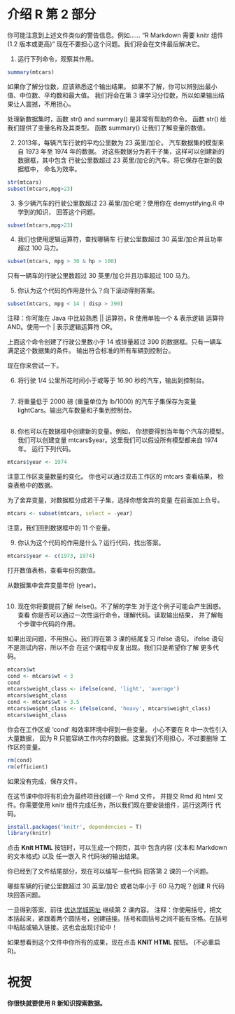 介绍 R 第 2 部分
========================================================

你可能注意到上述文件类似的警告信息。例如……
"R Markdown 需要 knitr 组件 (1.2 版本或更高)"
现在不要担心这个问题。我们将会在文件最后解决它。

1. 运行下列命令，观察其作用。
```r
summary(mtcars)
```

如果你了解分位数，应该熟悉这个输出结果。
如果不了解，你可以辨别出最小值、中位数、平均数和最大值。
我们将会在第 3 课学习分位数，所以如果输出结果让人震撼，不用担心。

处理新数据集时，函数 str() and summary() 是非常有帮助的命令。 
函数 str() 给我们提供了变量名称及其类型。
函数 summary() 让我们了解变量的数值。

2. 2013年，每辆汽车行驶的平均公里数为 23 英里/加仑。
  汽车数据集的模型来自 1973 年至 1974 年的数据。
  对这些数据分为若干子集，这样可以创建新的数据框，其中包含
  行驶公里数超过 23 英里/加仑的汽车。将它保存在新的数据框中，
  命名为效率。
```r
str(mtcars)
subset(mtcars,mpg>23)
```

3. 多少辆汽车的行驶公里数超过 23 英里/加仑呢？使用你在 demystifying.R 中学到的知识，
  回答这个问题。
```r
subset(mtcars,mpg>23)
```

4. 我们也使用逻辑运算符，查找哪辆车
  行驶公里数超过 30 英里/加仑并且功率超过 100 马力。
```r
subset(mtcars, mpg > 30 & hp > 100)
```

只有一辆车的行驶公里数超过 30 英里/加仑并且功率超过 100 马力。

5. 你认为这个代码的作用是什么？向下滚动得到答案。
```r
subset(mtcars, mpg < 14 | disp > 390)
```

注释：你可能在 Java 中比较熟悉 || 运算符。R 使用单独一个 & 表示逻辑
运算符 AND。使用一个 | 表示逻辑运算符 OR。








上面这个命令创建了行驶公里数小于 14 
或排量超过 390 的数据框。只有一辆车
满足这个数据集的条件。
输出符合标准的所有车辆到控制台。

现在你来尝试一下。

6. 将行驶 1/4 公里所花时间小于或等于
  16.90 秒的汽车，输出到控制台。
```r

```

7. 将重量低于 2000 磅 (重量单位为 lb/1000) 的汽车子集保存为变量 lightCars。输出汽车数量和子集到控制台。
```r

```

8. 你也可以在数据框中创建新的变量。例如，
  你想要得到当年每个汽车的模型。我们可以创建变量
  mtcars$year。这里我们可以假设所有模型都来自 1974 年。
  运行下列代码。
```r
mtcars$year <- 1974
```

注意工作区变量数量的变化。
你也可以通过双击工作区的 mtcars 查看结果，
检查表格中的数据。

为了舍弃变量，对数据框分成若干子集，选择你想舍弃的变量
在前面加上负号。
```r
mtcars <- subset(mtcars, select = -year)
```

注意，我们回到数据框中的 11 个变量。

9. 你认为这个代码的作用是什么？运行代码，找出答案。
```r
mtcars$year <- c(1973, 1974)
```

打开数值表格，查看年份的数值。

从数据集中舍弃变量年份 (year)。
```r

```


10. 现在你将要提前了解 ifelse()。不了解的学生
  对于这个例子可能会产生困惑。查看
  你是否可以通过一次性运行命令，理解代码。读取输出结果，
  并了解每个步骤中代码的作用。

如果出现问题，不用担心。我们将在第 3 课的结尾复习 ifelse 语句。
ifelse 语句不是测试内容，所以不会
在这个课程中反复出现。我们只是希望你了解
更多代码。
```r
mtcars$wt
cond <- mtcars$wt < 3
cond
mtcars$weight_class <- ifelse(cond, 'light', 'average')
mtcars$weight_class
cond <- mtcars$wt > 3.5
mtcars$weight_class <- ifelse(cond, 'heavy', mtcars$weight_class)
mtcars$weight_class
```

你会在工作区或 'cond' 和效率环境中得到一些变量。
小心不要在 R 中一次性引入大量数据，
因为 R 只能容纳工作内存的数据。这里我们不用担心，不过要删除
工作区的变量。

```r
rm(cond)
rm(efficient)
```

如果没有完成，保存文件。


在这节课中你将有机会为最终项目创建一个 Rmd 文件，
并提交 Rmd 和 html 文件。你需要使用
knitr 组件完成任务，所以我们现在要安装组件，运行这两行
代码。
```r
install.packages('knitr', dependencies = T)
library(knitr)
```


点击 **Knit HTML** 按钮时，可以生成一个网页，其中
包含内容 (文本和 Markdown 的文本格式) 以及
任一嵌入 R 代码块的输出结果。 


你已经到了文件结尾部分，现在可以编写一些代码
回答第 2 课的一个问题。

哪些车辆的行驶公里数超过 30 英里/加仑
或者功率小于 60 马力呢？创建 R 代码块回答问题。



一旦得到答案，前往 [优达学城网址](https://www.udacity.com/course/viewer#!/c-ud651/l-729069797/e-804129319/m-811719066) 继续第 2 课内容。
注释：你使用括号，把文本括起来，紧跟着两个圆括号，创建链接。括号和圆括号之间不能有空格。在括号中粘贴或输入链接。这也会出现讨论中！

如果想看到这个文件中你所有的成果，现在点击
**KNIT HTML** 按钮。 (不必重启 R)。

# 祝贺
#### 你很快就要使用 R 新知识探索数据。